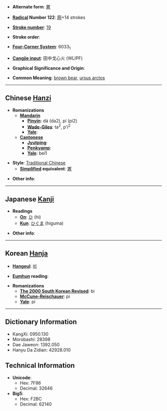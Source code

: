 * '''Alternate form''': [[罴]]

* '''[[Wiktionary:Chinese radical index| Radical]] Number 122''': [[Wiktionary:Chinese radical index 网|网]]+14 strokes

* '''[[Wiktionary:Chinese total strokes index|Stroke number]]''': [[Wiktionary:Chinese total strokes index 19|19]]

* '''Stroke order''': 

* '''[[Wiktionary:Chinese four corner index|Four-Corner System]]''': 6033<sub>1</sub>

* '''[[Wiktionary:Chinese Cangjie index|Cangjie input]]''': 田中戈心火 (WLIPF)

* '''Graphical Significance and Origin''': 

* '''Common Meaning''': [[brown bear]], [[ursus arctos]]

----

== Chinese [[Hanzi]] ==

* '''Romanizations'''
** '''[[Mandarin]]'''
*** '''[[Pinyin]]''': dá (da2), pí (pi2)
*** '''[[Wade-Giles]]''': ta<sup>2</sup>, p'i<sup>2</sup>
*** '''[[Yale]]''': 
** '''[[Cantonese]]'''
*** '''[[Jyutping]]''':
*** '''[[Penkyamp]]''': 
*** '''[[Yale]]''': bei1

* '''Style''': [[Traditional Chinese]] 
** '''[[Simplified Chinese|Simplified]] equivalent''': [[罴]]

* '''Other info''': 

----

== Japanese [[Kanji]] ==

* '''Readings'''
** '''[[On]]''': [[ひ]] (hi)
** '''[[Kun]]''': [[ひぐま]] (higuma)

* '''Other info''':  

----

== Korean [[Hanja]] ==

* '''[[Hangeul]]''': [[비]]

* '''[[Eumhun]] reading''': 

* '''Romanizations'''
** '''[[The 2000 South Korean Revised Romanization|The 2000 South Korean Revised]]''': bi
** '''[[McCune-Reischauer]]''': pi
** '''[[Yale]]''': pi

----

== Dictionary Information ==

* KangXi: 0950.130
* Morobashi: 28398
* Dae Jaweon: 1392.050
* Hanyu Da Zidian: 42928.010

== Technical Information ==

* '''Unicode''':
** Hex: 7F86
** Decimal: 32646
* '''Big5''':
** Hex: F2BC
** Decimal: 62140